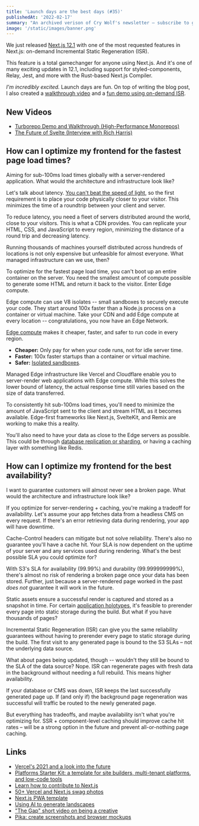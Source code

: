 ```yaml
---
title: 'Launch days are the best days (#35)'
publishedAt: '2022-02-17'
summary: "An archived verison of Cry Wolf's newsletter – subscribe to get early access."
image: '/static/images/banner.png'
---
```


We just released [Next.js 12.1](https://nextjs.org/12-1) with one of the most requested features in Next.js: on-demand Incremental Static Regeneration (ISR).

This feature is a total gamechanger for anyone using Next.js. And it's one of many exciting updates in 12.1, including support for styled-components, Relay, Jest, and more with the Rust-based Next.js Compiler.

_I'm incredibly excited._ Launch days are fun. On top of writing the blog post, I also created a [walkthrough video](https://youtu.be/BGexHR1tuOA) and a [fun demo using on-demand ISR](https://on-demand-isr.vercel.app/).

## New Videos

- [Turborepo Demo and Walkthrough (High-Performance Monorepos)](https://www.youtube.com/watch?v=YX5yoApjI3M)
- [The Future of Svelte (Interview with Rich Harris)](https://www.youtube.com/watch?v=uQntFkK8Z54)

## How can I optimize my frontend for the fastest page load times?

Aiming for sub-100ms load times globally with a server-rendered application. What would the architecture and infrastructure look like?

Let's talk about latency. [You can't beat the speed of light](https://rauchg.com/2014/7-principles-of-rich-web-applications#pre-rendered-pages-are-not-optional), so the first requirement is to place your code physically closer to your visitor. This minimizes the time of a roundtrip between your client and server.

To reduce latency, you need a fleet of servers distributed around the world, close to your visitors. This is what a CDN provides. You can replicate your HTML, CSS, and JavaScript to every region, minimizing the distance of a round trip and decreasing latency.

Running thousands of machines yourself distributed across hundreds of locations is not only expensive but unfeasible for almost everyone. What managed infrastructure can we use, then?

To optimize for the fastest page load time, you can't boot up an entire container on the server. You need the smallest amount of compute possible to generate some HTML and return it back to the visitor. Enter Edge compute.

Edge compute can use V8 isolates -- small sandboxes to securely execute your code. They start around 100x faster than a Node.js process on a container or virtual machine. Take your CDN and add Edge compute at every location -- congratulations, you now have an Edge Network.

[Edge compute](https://vercel.com/edge) makes it cheaper, faster, and safer to run code in every region.

- **Cheaper:** Only pay for when your code runs, not for idle server time.
- **Faster:** 100x faster startups than a container or virtual machine.
- **Safer:** [Isolated sandboxes](https://developers.cloudflare.com/workers/learning/how-workers-works).

Managed Edge infrastructure like Vercel and Cloudflare enable you to server-render web applications with Edge compute. While this solves the lower bound of latency, the actual response time still varies based on the size of data transferred.

To consistently hit sub-100ms load times, you'll need to minimize the amount of JavaScript sent to the client and stream HTML as it becomes available. Edge-first frameworks like Next.js, SvelteKit, and Remix are working to make this a reality.

You'll also need to have your data as close to the Edge servers as possible. This could be through [database replication or sharding](https://planetscale.com/blog/planetscale-on-vitess), or having a caching layer with something like Redis.

## How can I optimize my frontend for the best availability?

I want to guarantee customers will almost never see a broken page. What would the architecture and infrastructure look like?

If you optimize for server-rendering + caching, you're making a tradeoff for availability. Let's assume your app fetches data from a headless CMS on every request. If there's an error retrieving data during rendering, your app will have downtime.

Cache-Control headers can mitigate but not solve reliability. There's also no guarantee you'll have a cache hit. Your SLA is now dependent on the uptime of your server and any services used during rendering. What's the best possible SLA you could optimize for?

With S3's SLA for availability (99.99%) and durability (99.999999999%), there's almost no risk of rendering a broken page once your data has been stored. Further, just because a server-rendered page worked in the past _does not_ guarantee it will work in the future.

Static assets ensure a successful render is captured and stored as a snapshot in time. For certain [application holotypes](https://jasonformat.com/application-holotypes/), it's feasible to prerender every page into static storage during the build. But what if you have thousands of pages?

Incremental Static Regeneration (ISR) can give you the same reliability guarantees without having to prerender every page to static storage during the build. The first visit to any generated page is bound to the S3 SLAs – not the underlying data source.

What about pages being updated, though -- wouldn't they still be bound to the SLA of the data source? Nope. ISR can regenerate pages with fresh data in the background without needing a full rebuild. This means higher availability.

If your database or CMS was down, ISR keeps the last successfully generated page up. If (and only if) the background page regeneration was successful will traffic be routed to the newly generated page.

But everything has tradeoffs, and maybe availability isn't what you're optimizing for. SSR + component-level caching should improve cache hit rates – will be a strong option in the future and prevent all-or-nothing page caching.

## Links

- [Vercel's 2021 and a look into the future](https://vercel.com/blog/how-the-web-evolves)
- [Platforms Starter Kit: a template for site builders, multi-tenant platforms, and low-code tools](https://demo.vercel.pub/platforms-starter-kit)
- [Learn how to contribute to Next.js](https://twitter.com/leeerob/status/1482519857195274242)
- [50+ Vercel and Next.js swag photos](https://swag.vercel.app/)
- [Next.js PWA template](https://github.com/mvllow/next-pwa-template)
- [Using AI to generate landscapes](https://twitter.com/_Approximated_/status/1481690004808212484)
- ["The Gap" short video on being a creative](https://vimeo.com/85040589)
- [Pika: create screenshots and browser mockups](https://pika.style)
